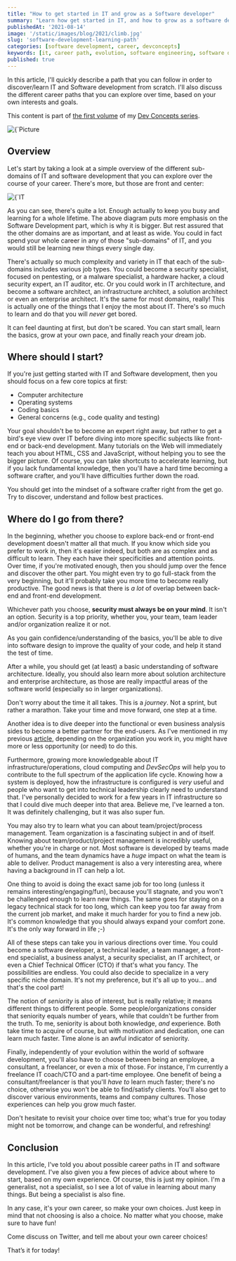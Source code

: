 ```yaml
---
title: "How to get started in IT and grow as a Software developer"
summary: "Learn how get started in IT, and how to grow as a software developer"
publishedAt: '2021-08-14'
image: '/static/images/blog/2021/climb.jpg'
slug: 'software-development-learning-path'
categories: [software development, career, devconcepts]
keywords: [it, career path, evolution, software engineering, software development]
published: true
---
```


In this article, I'll quickly describe a path that you can follow in order to discover/learn IT and Software development from scratch. I'll also discuss the different career paths that you can explore over time, based on your own interests and goals.

This content is part of <a href="https://gum.co/DevConcepts-Part-01-SoftwareCraft" rel="noopener"> the first volume</a> of my <a href="https://dev-concepts.dev" rel="noopener">Dev Concepts series</a>.

<BlogPostCenteredContent>
  <Image
    alt={`Picture courtesy of Christopher Burns: https://unsplash.com/@christopher__burns`}
    src={`/static/images/blog/2021/climb.jpg`}
    width={2032}
    height={1419}
    priority
  />
</BlogPostCenteredContent>

## Overview

Let's start by taking a look at a simple overview of the different sub-domains of IT and software development that you can explore over the course of your career. There's more, but those are front and center:

<BlogPostCenteredContent>
  <Image
    alt={`IT Learning path`}
    src={`/static/images/blog/2021/overview-it.png`}
    width={516}
    height={446}
    priority
  />
</BlogPostCenteredContent>

As you can see, there's quite a lot. Enough actually to keep you busy and learning for a whole lifetime. The above diagram puts more emphasis on the Software Development part, which is why it is bigger. But rest assured that the other domains are as important, and at least as wide. You could in fact spend your whole career in any of those "sub-domains" of IT, and you would still be learning new things every single day.

There's actually so much complexity and variety in IT that each of the sub-domains includes various job types. You could become a security specialist, focused on pentesting, or a malware specialist, a hardware hacker, a cloud security expert, an IT auditor, etc. Or you could work in IT architecture, and become a software architect, an infrastructure architect, a solution architect or even an enterprise architect. It's the same for most domains, really! This is actually one of the things that I enjoy the most about IT. There's so much to learn and do that you will _never_ get bored.

It can feel daunting at first, but don't be scared. You can start small, learn the basics, grow at your own pace, and finally reach your dream job.

## Where should I start?

If you're just getting started with IT and Software development, then you should focus on a few core topics at first:

* Computer architecture
* Operating systems
* Coding basics
* General concerns (e.g., code quality and testing)

Your goal shouldn't be to become an expert right away, but rather to get a bird's eye view over IT before diving into more specific subjects like front-end or back-end development. Many tutorials on the Web will immediately teach you about HTML, CSS and JavaScript, without helping you to see the bigger picture. Of course, you can take shortcuts to accelerate learning, but if you lack fundamental knowledge, then you'll have a hard time becoming a software crafter, and you'll have difficulties further down the road.

<BlogPostNote>You should get into the mindset of a software crafter right from the get go. Try to discover, understand and follow best practices.</BlogPostNote>

## Where do I go from there?

In the beginning, whether you choose to explore back-end or front-end development doesn't matter all that much. If you know which side you prefer to work in, then it's easier indeed, but both are as complex and as difficult to learn. They each have their specificities and attention points. Over time, if you're motivated enough, then you should jump over the fence and discover the other part. You might even try to go full-stack from the very beginning, but it'll probably take you more time to become really productive. The good news is that there is _a lot_ of overlap between back-end and front-end development.

Whichever path you choose, **security must always be on your mind**. It isn't an option. Security is a top priority, whether you, your team, team leader and/or organization realize it or not.

As you gain confidence/understanding of the basics, you'll be able to dive into software design to improve the quality of your code, and help it stand the test of time.

After a while, you should get (at least) a basic understanding of software architecture. Ideally, you should also learn more about solution architecture and enterprise architecture, as those are really impactful areas of the software world (especially so in larger organizations).

<BlogPostTip>Don't worry about the time it all takes. This is a <i>journey</i>. Not a sprint, but rather a marathon. Take your time and move forward, one step at a time.</BlogPostTip>

Another idea is to dive deeper into the functional or even business analysis sides to become a better partner for the end-users. As I've mentioned in my previous <a href="https://javascript.plainenglish.io/what-is-the-difference-between-software-developers-engineers-coders-and-programmers-b4ee7eb23b66" rel="noopener">article</a>, depending on the organization you work in, you might have more or less opportunity (or need) to do this.

Furthermore, growing more knowledgeable about IT infrastructure/operations, cloud computing and *DevSecOps* will help you to contribute to the full spectrum of the application life cycle. Knowing how a system is deployed, how the infrastructure is configured is _very_ useful and people who want to get into technical leadership clearly need to understand that. I've personally decided to work for a few years in IT infrastructure so that I could dive much deeper into that area. Believe me, I've learned a ton. It was definitely challenging, but it was also super fun.

You may also try to learn what you can about team/project/process management. Team organization is a fascinating subject in and of itself. Knowing about team/product/project management is incredibly useful, whether you're in charge or not. Most software is developed by teams made of humans, and the team dynamics have a _huge_ impact on what the team is able to deliver. Product management is also a very interesting area, where having a background in IT can help a lot.

One thing to avoid is doing the exact same job for too long (unless it remains interesting/engaging/fun), because you'll stagnate, and you won't be challenged enough to learn new things. The same goes for staying on a legacy technical stack for too long, which can keep you too far away from the current job market, and make it much harder for you to find a new job. It's common knowledge that you should always expand your comfort zone. It's the only way forward in life ;-)

<BlogPostQuote quote="One can choose to go back toward safety or forward toward growth. Growth must be chosen again and again; fear must be overcome again and again." by="Abraham Maslow">
</BlogPostQuote>

All of these steps can take you in various directions over time. You could become a software developer, a technical leader, a team manager, a front-end specialist, a business analyst, a security specialist, an IT architect, or even a Chief Technical Officer (CTO) if that's what you fancy. The possibilities are endless. You could also decide to specialize in a very specific niche domain. It's not my preference, but it's all up to you... and that's the cool part!

The notion of _seniority_ is also of interest, but is really relative; it means different things to different people. Some people/organizations consider that seniority equals number of years, while that couldn't be further from the truth. To me, seniority is about both knowledge, _and_ experience. Both take time to acquire of course, but with motivation and dedication, one can learn much faster. Time alone is an awful indicator of seniority.

Finally, independently of your evolution within the world of software development, you'll also have to choose between being an employee, a consultant, a freelancer, or even a mix of those. For instance, I'm currently a freelance IT coach/CTO and a part-time employee. One benefit of being a consultant/freelancer is that you'll _have to_ learn much faster; there's no choice, otherwise you won't be able to find/satisfy clients. You'll also get to discover various environments, teams and company cultures. Those experiences can help you grow much faster.

Don't hesitate to revisit your choice over time too; what's true for you today might not be tomorrow, and change can be wonderful, and refreshing!

## Conclusion

In this article, I've told you about possible career paths in IT and software development. I've also given you a few pieces of advice about where to start, based on my own experience. Of course, this is just my opinion. I'm a generalist, not a specialist, so I see a lot of value in learning about many things. But being a specialist is also fine.

In any case, it's your own career, so make your own choices. Just keep in mind that not choosing is also a choice. No matter what you choose, make sure to have fun!

Come discuss on Twitter, and tell me about your own career choices!

That’s it for today!

<BlogPostSignature />



